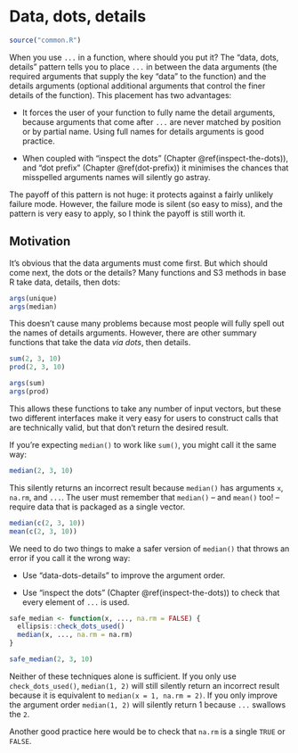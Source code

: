 # Data, dots, details {#dots-lhs}

```r
source("common.R")
```

When you use `...` in a function, where should you put it? The "data, dots, details" pattern tells you to place `...` in between the data arguments (the required arguments that supply the key "data" to the function) and the details arguments (optional additional arguments that control the finer details of the function). This placement has two advantages:

* It forces the user of your function to fully name the detail arguments, 
  because arguments that come after `...` are never matched by position
  or by partial name. Using full names for details arguments is good practice.
  
* When coupled with "inspect the dots" (Chapter \@ref(inspect-the-dots)), 
  and "dot prefix" (Chapter \@ref(dot-prefix)) it minimises the chances that
  misspelled arguments names will silently go astray.

The payoff of this pattern is not huge: it protects against a fairly unlikely failure mode. However, the failure mode is silent (so easy to miss), and the pattern is very easy to apply, so I think the payoff is still worth it.

## Motivation

It's obvious that the data arguments must come first. But which should come next, the dots or the details? Many functions and S3 methods in base R take data, details, then dots:

```r
args(unique)
args(median)
```

This doesn't cause many problems because most people will fully spell out the names of details arguments. However, there are other summary functions that take the data *via dots*, then details. 

```r
sum(2, 3, 10)
prod(2, 3, 10)

args(sum)
args(prod)
```

This allows these functions to take any number of input vectors, but these two  different interfaces make it very easy for users to construct calls that are technically valid, but that don't return the desired result.

If you're expecting `median()` to work like `sum()`, you might call it the same way:

```r
median(2, 3, 10)
```

This silently returns an incorrect result because `median()` has arguments `x`, `na.rm`, and `...`. The user must remember that `median()` -- and `mean()` too! -- require data that is packaged as a single vector.

```r
median(c(2, 3, 10))
mean(c(2, 3, 10))
```

We need to do two things to make a safer version of `median()` that throws an error if you call it the wrong way:

* Use "data-dots-details" to improve the argument order.

* Use "inspect the dots" (Chapter \@ref(inspect-the-dots)) to check that every
  element of `...` is used.

```r
safe_median <- function(x, ..., na.rm = FALSE) {
  ellipsis::check_dots_used()
  median(x, ..., na.rm = na.rm)
}

safe_median(2, 3, 10)
```

Neither of these techniques alone is sufficient. If you only use `check_dots_used()`, `median(1, 2)` will still silently return an incorrect result because it is equivalent to `median(x = 1, na.rm = 2)`. If you only improve the argument order `median(1, 2)` will silently return 1 because `...` swallows the `2`.

Another good practice here would be to check that `na.rm` is a single `TRUE` or `FALSE`.
